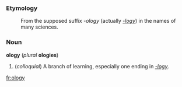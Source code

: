 ===Etymology===
:From the supposed suffix ''-ology'' (actually ''[[-logy]]'') in the names of many sciences.

===Noun===
'''ology''' (''plural'' '''ologies''')

#(''colloquial'') A branch of learning, especially one ending in ''[[-logy]]''.

[[fr:ology]]